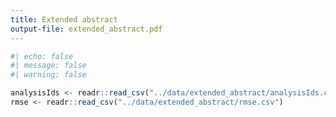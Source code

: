 ```yaml
---
title: Extended abstract
output-file: extended_abstract.pdf
---
```


```r
#| echo: false
#| message: false
#| warning: false

analysisIds <- readr::read_csv("../data/extended_abstract/analysisIds.csv")
rmse <- readr::read_csv("../data/extended_abstract/rmse.csv")
```